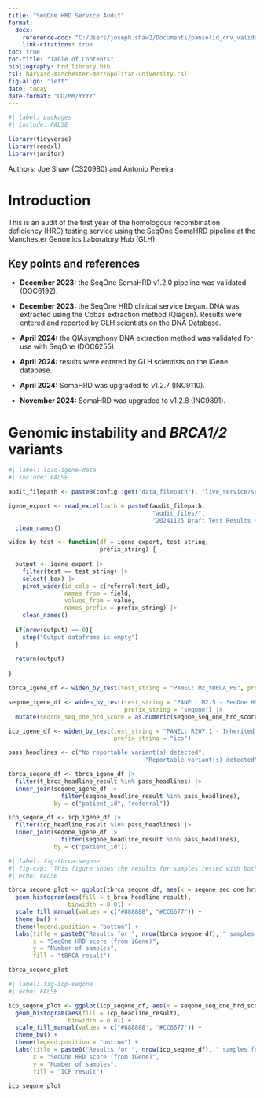```yaml
---
title: "SeqOne HRD Service Audit"
format: 
  docx:
    reference-doc: "C:/Users/joseph.shaw2/Documents/pansolid_cnv_validation/vignettes/north_west_glh_document_template.docx"
    link-citations: true
toc: true
toc-title: "Table of Contents"
bibliography: hrd_library.bib
csl: harvard-manchester-metropolitan-university.csl
fig-align: "left"
date: today
date-format: "DD/MM/YYYY"
---
```


```r
#| label: packages
#| include: FALSE

library(tidyverse)
library(readxl)
library(janitor)

```

Authors: Joe Shaw (CS20980) and Antonio Pereira

# Introduction

This is an audit of the first year of the homologous recombination deficiency (HRD) testing service using the SeqOne SomaHRD pipeline at the Manchester Genomics Laboratory Hub (GLH).

## Key points and references

- **December 2023:** the SeqOne SomaHRD v1.2.0 pipeline was validated ([DOC6192]{custom-style="Strong"}).

- **December 2023:** the SeqOne HRD clinical service began. DNA was extracted using the Cobas extraction method (Qiagen). Results were entered and reported by GLH scientists on the DNA Database.

- **April 2024:** the QIAsymphony DNA extraction method was validated for use with SeqOne ([DOC6255]{custom-style="Strong"}).

- **April 2024:** results were entered by GLH scientists on the iGene database.

- **April 2024:** SomaHRD was upgraded to v1.2.7 ([INC9110]{custom-style="Strong"}).

- **November 2024:** SomaHRD was upgraded to v1.2.8 ([INC9891]{custom-style="Strong"}).

# Genomic instability and *BRCA1/2* variants

```r
#| label: load-igene-data
#| include: FALSE

audit_filepath <- paste0(config::get("data_filepath"), "live_service/service/")

igene_export <- read_excel(path = paste0(audit_filepath,
                                         "audit_files/",
                                         "20241125 Draft Test Results HRD BRCA.xlsx")) |> 
  clean_names()

widen_by_test <- function(df = igene_export, test_string,
                          prefix_string) {
  
  output <- igene_export |> 
    filter(test == test_string) |> 
    select(-box) |> 
    pivot_wider(id_cols = c(referral:test_id),
                names_from = field,
                values_from = value,
                names_prefix = prefix_string) |> 
    clean_names()
  
  if(nrow(output) == 0){
    stop("Output dataframe is empty")
  }
  
  return(output)
  
}

tbrca_igene_df <- widen_by_test(test_string = "PANEL: M2_tBRCA_PS", prefix_string = "t_BRCA")

seqone_igene_df <- widen_by_test(test_string = "PANEL: M2.5 - SeqOne HRD Status", 
                                 prefix_string = "seqone") |> 
  mutate(seqone_seq_one_hrd_score = as.numeric(seqone_seq_one_hrd_score))

icp_igene_df <- widen_by_test(test_string = "PANEL: R207.1 - Inherited ovarian cancer (without breast cancer) v4.0 (ICP)",
                              prefix_string = "icp")

pass_headlines <- c("No reportable variant(s) detected",
                                       "Reportable variant(s) detected")

tbrca_seqone_df <- tbrca_igene_df |> 
  filter(t_brca_headline_result %in% pass_headlines) |> 
  inner_join(seqone_igene_df |> 
               filter(seqone_headline_result %in% pass_headlines),
             by = c("patient_id", "referral"))

icp_seqone_df <- icp_igene_df |> 
  filter(icp_headline_result %in% pass_headlines) |> 
  inner_join(seqone_igene_df |> 
               filter(seqone_headline_result %in% pass_headlines),
             by = c("patient_id"))

```
```r
#| label: fig-tbrca-seqone
#| fig-cap: "This figure shows the results for samples tested with both SeqOne SomaHRD and tBRCA NGS. Samples where either test failed are excluded."
#| echo: FALSE

tbrca_seqone_plot <- ggplot(tbrca_seqone_df, aes(x = seqone_seq_one_hrd_score, y = )) +
  geom_histogram(aes(fill = t_brca_headline_result),
                 binwidth = 0.01) +
  scale_fill_manual(values = c("#888888", "#CC6677")) +
  theme_bw() +
  theme(legend.position = "bottom") +
  labs(title = paste0("Results for ", nrow(tbrca_seqone_df), " samples from iGene"),
       x = "SeqOne HRD score (from iGene)",
       y = "Number of samples",
       fill = "tBRCA result")

tbrca_seqone_plot

```

```r
#| label: fig-icp-seqone
#| echo: FALSE

icp_seqone_plot <- ggplot(icp_seqone_df, aes(x = seqone_seq_one_hrd_score, y = )) +
  geom_histogram(aes(fill = icp_headline_result),
                 binwidth = 0.01) +
  scale_fill_manual(values = c("#888888", "#CC6677")) +
  theme_bw() +
  theme(legend.position = "bottom") +
  labs(title = paste0("Results for ", nrow(icp_seqone_df), " samples from iGene"),
       x = "SeqOne HRD score (from iGene)",
       y = "Number of samples",
       fill = "ICP result")

icp_seqone_plot

```





